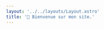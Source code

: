 ```yaml
---
layout: '../../layouts/Layout.astro'
title: '🌈 Bienvenue sur mon site.'
---
```



<Title
  title='Coucou, je suis diamant. 👋'
  subtitle='Elle'
  imageAlt='logo'
  image={logoRandom()}
/>
<Quotes client:only lang='fr' />

- 📂 Développeuse en typescript.
- 🪶 Écrivaine à ses heures perdues.
- 🖌️ Dessinatrice débutante. (digital seulement.)
- 💾 Vidéaste française.

<br />

- 💚 Amoureuse de Pokemon & des Sims.
- 👑 Princesse Furry.
- 🌈 Adore les arcs-en-ciel.

<br />

<Links>
  <Link
    color='#b69bc9'
    text="Mon site d'écriture"
    href='https://herisdia.art'
    target={true}
  />
  <Link
    color='#ebaa71'
    text='Mes dessins'
    href='https://www.artfol.me/diamant'
    target={true}
  />
  <Link
    color='#4bab6e'
    text='Neovel'
    href='https://neovel.io/user/25505/diamant'
    target={true}
  />
  <Link
    color='#f5d7bc'
    text='Wattpad'
    href='https://www.wattpad.com/user/HerIsDia'
    target={true}
  />
</Links>

<Links>
  <Link
    color='#f87171'
    text='Youtube'
    href='https://www.youtube.com/channel/UCcF4Rn8Gbzc_Z_8hIeeV7dg'
    target={true}
  />
  <Link
    color='#facc15'
    text='Github'
    href='https://github.com/herisdia'
    target={true}
  />
  <Link
    color='#d4d4d4'
    text='Code source'
    href='https://github.com/herisdia/herisdia.me'
    target={true}
  />
  <Link color='#d4d4d4' text='Crédits des arts' href='/fr/credits/' />
</Links>
